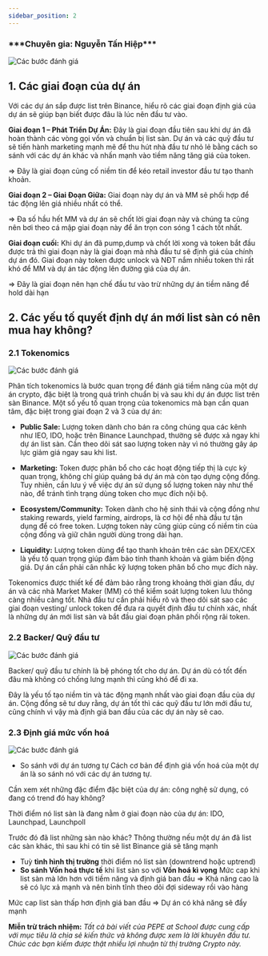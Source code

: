 ```yaml
---
sidebar_position: 2
---
```



<h3>***Chuyên gia: Nguyễn Tấn Hiệp***</h3>

<Image
  src="/img-tips-cate/2-Cac-buoc-danh-gia-1.png"
  alt="Các bước đánh giá"
  height={520}
  width={1200}
/>

## 1. Các giai đoạn của dự án

Với các dự án sắp được list trên Binance, hiểu rõ các giai đoạn định giá của dự án sẽ giúp bạn biết được đâu là lúc nên đầu tư vào.

**Giai đoạn 1 – Phát Triển Dự Án:** Đây là giai đoạn đầu tiên sau khi dự án đã hoàn thành các vòng gọi vốn và chuẩn bị list sàn. Dự án và các quỹ đầu tư sẽ tiến hành marketing mạnh mẽ để thu hút nhà đầu tư nhỏ lẻ bằng cách so sánh với các dự án khác và nhấn mạnh vào tiềm năng tăng giá của token.

=> Đây là giai đoạn củng cố niềm tin để kéo retail investor đầu tư tạo thanh khoản.

**Giai đoạn 2 – Giai Đoạn Giữa:** Giai đoạn này dự án và MM sẽ phối hợp để tác động lên giá nhiều nhất có thể.

=> Đa số hầu hết MM và dự án sẽ chốt lời giai đoạn này và chúng ta cũng nên bơi theo cá mập giai đoạn này để ăn trọn con sóng 1 cách tốt nhất.

**Giai đoạn cuối:** Khi dự án đã pump,dump và chốt lời xong và token bắt đầu được trả thì giai đoạn này là giai đoạn mà nhà đầu tư sẽ định giá của chính dự án đó. Giai đoạn này token được unlock và NĐT nắm nhiều token thì rất khó để MM và dự án tác động lên đường giá của dự án.

=> Đây là giai đoạn nên hạn chế đầu tư vào trừ những dự án tiềm năng để hold dài hạn

## 2. Các yếu tố quyết định dự án mới list sàn có nên mua hay không?

### 2.1 Tokenomics

<Image
  src="/img-tips-cate/2-Cac-buoc-danh-gia-2.png"
  alt="Các bước đánh giá"
  height={520}
  width={1200}
/>

Phân tích tokenomics là bước quan trọng để đánh giá tiềm năng của một dự án crypto, đặc biệt là trong quá trình chuẩn bị và sau khi dự án được list trên sàn Binance. Một số yếu tố quan trọng của tokenomics mà bạn cần quan tâm, đặc biệt trong giai đoạn 2 và 3 của dự án:

- **Public Sale:**
  Lượng token dành cho bán ra công chúng qua các kênh như IEO, IDO, hoặc trên Binance Launchpad, thường sẽ được xả ngay khi dự án list sàn. Cần theo dõi sát sao lượng token này vì nó thường gây áp lực giảm giá ngay sau khi list.

- **Marketing:**
  Token được phân bổ cho các hoạt động tiếp thị là cực kỳ quan trọng, không chỉ giúp quảng bá dự án mà còn tạo dựng cộng đồng. Tuy nhiên, cần lưu ý về việc dự án sử dụng số lượng token này như thế nào, để tránh tình trạng dùng token cho mục đích nội bộ.

- **Ecosystem/Community:**
  Token dành cho hệ sinh thái và cộng đồng như staking rewards, yield farming, airdrops, là cơ hội để nhà đầu tư tận dụng để có free token. Lượng token này cũng giúp củng cố niềm tin của cộng đồng và giữ chân người dùng trong dài hạn.

- **Liquidity:**
  Lượng token dùng để tạo thanh khoản trên các sàn DEX/CEX là yếu tố quan trọng giúp đảm bảo tính thanh khoản và giảm biến động giá. Dự án cần phải cân nhắc kỹ lượng token phân bổ cho mục đích này.

Tokenomics được thiết kế để đảm bảo rằng trong khoảng thời gian đầu, dự án và các nhà Market Maker (MM) có thể kiểm soát lượng token lưu thông càng nhiều càng tốt. Nhà đầu tư cần phải hiểu rõ và theo dõi sát sao các giai đoạn vesting/ unlock token để đưa ra quyết định đầu tư chính xác, nhất là những dự án mới list sàn và bắt đầu giai đoạn phân phối rộng rãi token.

### 2.2 Backer/ Quỹ đầu tư

<Image
  src="/img-tips-cate/2-Cac-buoc-danh-gia-3.png"
  alt="Các bước đánh giá"
  height={520}
  width={1200}
/>

Backer/ quỹ đầu tư chính là bệ phóng tốt cho dự án. Dự án dù có tốt đến đâu mà không có chống lưng mạnh thì cũng khó để đi xa.

Đây là yếu tố tạo niềm tin và tác động mạnh nhất vào giai đoạn đầu của dự án. Cộng đồng sẽ tư duy rằng, dự án tốt thì các quỹ đầu tư lớn mới đầu tư, cũng chính vì vậy mà định giá ban đầu của các dự án này sẽ cao.

### 2.3 Định giá mức vốn hoá

<Image
  src="/img-tips-cate/2-Cac-buoc-danh-gia-4.png"
  alt="Các bước đánh giá"
  height={520}
  width={1200}
/>

- So sánh với dự án tương tự
  Cách cơ bản để định giá vốn hoá của một dự án là so sánh nó với các dự án tương tự.

Cần xem xét những đặc điểm đặc biệt của dự án: công nghệ sử dụng, có đang có trend đó hay không?

Thời điểm nó list sàn là đang nằm ở giai đoạn nào của dự án: IDO, Launchpad, Launchpoll

Trước đó đã list những sàn nào khác? Thông thường nếu một dự án đã list các sàn khác, thì sau khi có tin sẽ list Binance giá sẽ tăng mạnh

- Tuỳ **tình hình thị trường** thời điểm nó list sàn (downtrend hoặc uptrend)
- **So sánh Vốn hoá thực tế** khi list sàn so với **Vốn hoá kì vọng**
  Mức cap khi list sàn mà lớn hơn với tiềm năng và định giá ban đầu => Khả năng cao là sẽ có lực xả mạnh và nên bình tĩnh theo dõi đợi sideway rồi vào hàng

Mức cap list sàn thấp hơn định giá ban đầu => Dự án có khả năng sẽ đẩy mạnh

**Miễn trừ trách nhiệm:** _Tất cả bài viết của PEPE at School được cung cấp với mục tiêu là chia sẻ kiến thức và không được xem là lời khuyên đầu tư. Chúc các bạn kiếm được thật nhiều lợi nhuận từ thị trường Crypto này._
